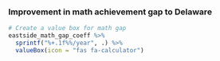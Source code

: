 ### Improvement in math achievement gap to Delaware 

```r
# Create a value box for math gap
eastside_math_gap_coeff %>%
  sprintf("%+.1f%%/year", .) %>%
  valueBox(icon = "fas fa-calculator")
```
